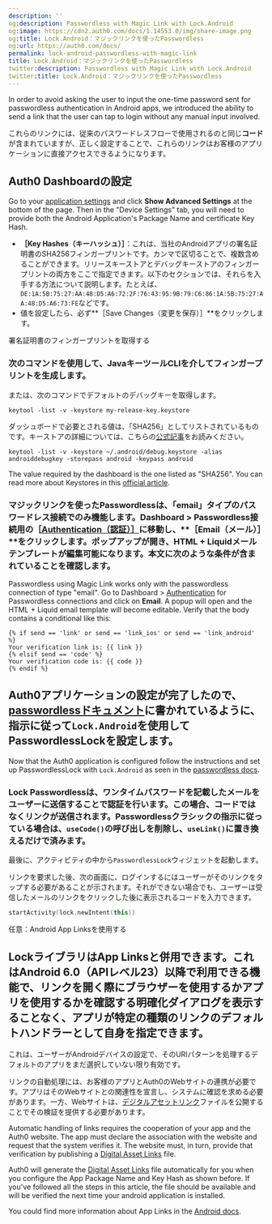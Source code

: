 ```yaml
---
description: ''
og:description: Passwordless with Magic Link with Lock.Android
og:image: https://cdn2.auth0.com/docs/1.14553.0/img/share-image.png
og:title: Lock.Android：マジックリンクを使ったPasswordless
og:url: https://auth0.com/docs/
permalink: lock-android-passwordless-with-magic-link
title: Lock.Android：マジックリンクを使ったPasswordless
twitter:description: Passwordless with Magic Link with Lock.Android
twitter:title: Lock.Android：マジックリンクを使ったPasswordless
---
```


In order to avoid asking the user to input the one-time password sent for <Tooltip tip="Passwordless: Form of authentication that does not rely on a password as the first factor." cta="View Glossary" href="/docs/glossary?term=passwordless">passwordless</Tooltip> authentication in Android apps, we introduced the ability to send a link that the user can tap to login without any manual input involved.

これらのリンクには、従来のパスワードレスフローで使用されるのと同じ**コード**が含まれていますが、正しく設定することで、これらのリンクはお客様のアプリケーションに直接アクセスできるようになります。

## Auth0 Dashboardの設定

Go to your [application settings](https://manage.auth0.com/#/applications/{yourClientId}/settings) and click **Show Advanced Settings** at the bottom of the page. Then in the "Device Settings" tab, you will need to provide both the Android Application's Package Name and certificate Key Hash.

* **［Key Hashes（キーハッシュ）］**：これは、当社のAndroidアプリの署名証明書のSHA256フィンガープリントです。カンマで区切ることで、複数含めることができます。リリースキーストアとデバッグキーストアのフィンガープリントの両方をここで指定できます。以下のセクションでは、それらを入手する方法について説明します。たとえば、`DE:1A:5B:75:27:AA:48:D5:A6:72:2F:76:43:95:9B:79:C6:86:1A:5B:75:27:AA:48:D5:A6:73:FE`などです。
* 値を設定したら、必ず**［Save Changes（変更を保存）］**をクリックします。

署名証明書のフィンガープリントを取得する

### 次のコマンドを使用して、JavaキーツールCLIを介してフィンガープリントを生成します。

または、次のコマンドでデフォルトのデバッグキーを取得します。

`keytool -list -v -keystore my-release-key.keystore`

ダッシュボードで必要とされる値は、「SHA256」としてリストされているものです。キーストアの詳細については、こちらの[公式記事]()をお読みください。

`keytool -list -v -keystore ~/.android/debug.keystore -alias androiddebugkey -storepass android -keypass android`

The value required by the dashboard is the one listed as "SHA256". You can read more about Keystores in this [official article](https://developer.android.com/studio/publish/app-signing).

### マジックリンクを使ったPasswordlessは、「email」タイプのパスワードレス接続でのみ機能します。Dashboard > Passwordless接続用の［[Authentication（認証）］](%24%7Bmanage_url%7D/#/applications/authentication)に移動し、**［Email（メール）］**をクリックします。ポップアップが開き、HTML + Liquidメールテンプレートが編集可能になります。本文に次のような条件が含まれていることを確認します。

Passwordless using Magic Link works only with the passwordless connection of type "email". Go to Dashboard > [Authentication](https://manage.auth0.com/#/applications/authentication) for Passwordless connections and click on **Email**. A popup will open and the HTML + Liquid email template will become editable. Verify that the body contains a conditional like this:

```liquid lines
{% if send == 'link' or send == 'link_ios' or send == 'link_android' %}
Your verification link is: {{ link }}
{% elsif send == 'code' %}
Your verification code is: {{ code }}
{% endif %}
```

## Auth0アプリケーションの設定が完了したので、[passwordlessドキュメント](/libraries/lock-android/v2/passwordless)に書かれているように、指示に従って`Lock.Android`を使用してPasswordlessLockを設定します。

Now that the Auth0 application is configured follow the instructions and set up PasswordlessLock with `Lock.Android` as seen in the [passwordless docs](/docs/libraries/lock-android/lock-android-passwordless).

### Lock Passwordlessは、ワンタイムパスワードを記載したメールをユーザーに送信することで認証を行います。この場合、コードではなくリンクが送信されます。Passwordlessクラシックの指示に従っている場合は、`useCode()`の呼び出しを削除し、`useLink()`に置き換えるだけで済みます。

最後に、アクティビティの中から`PasswordlessLock`ウィジェットを起動します。

リンクを要求した後、次の画面に、ログインするにはユーザーがそのリンクをタップする必要があることが示されます。それができない場合でも、ユーザーは受信したメールのリンクをクリックした後に表示されるコードを入力できます。

```kotlin lines
startActivity(lock.newIntent(this))
```

任意：Android App Linksを使用する

## LockライブラリはApp Linksと併用できます。これはAndroid 6.0（APIレベル23）以降で利用できる機能で、リンクを開く際にブラウザーを使用するかアプリを使用するかを確認する明確化ダイアログを表示することなく、アプリが特定の種類のリンクのデフォルトハンドラーとして自身を指定できます。

これは、ユーザーがAndroidデバイスの設定で、そのURIパターンを処理するデフォルトのアプリをまだ選択していない限り有効です。

リンクの自動処理には、お客様のアプリとAuth0のWebサイトの連携が必要です。アプリはそのWebサイトとの関連性を宣言し、システムに確認を求める必要があります。一方、Webサイトは、[デジタルアセットリンク]()ファイルを公開することでその検証を提供する必要があります。

Automatic handling of links requires the cooperation of your app and the Auth0 website. The app must declare the association with the website and request that the system verifies it. The website must, in turn, provide that verification by publishing a [Digital Asset Links](https://developers.google.com/digital-asset-links/) file.

Auth0 will generate the [Digital Asset Links](https://developers.google.com/digital-asset-links/) file automatically for you when you configure the App Package Name and Key Hash as shown before. If you've followed all the steps in this article, the file should be available and will be verified the next time your android application is installed.

You could find more information about App Links in the [Android docs](https://developer.android.com/training/app-links/index.html).